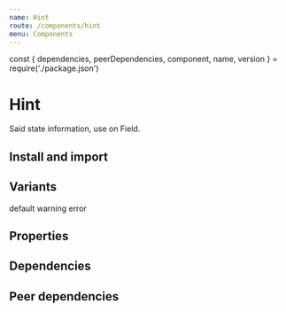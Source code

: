 ```yaml
---
name: Hint
route: /components/hint
menu: Components
---
```


const { dependencies, peerDependencies, component, name, version } = require('./package.json')

# Hint

<TagVersion version={version} name={name} />

Said state information, use on Field.

## Install and import

<Usage component={component} name={name} peerDependencies={peerDependencies} />

## Variants

<Playground>
  <Hint>default</Hint>
  <Hint variant="warning">warning</Hint>
  <Hint variant="error">error</Hint>
</Playground>

## Properties

<Props of={Hint} />

## Dependencies

<Dependencies dependencies={dependencies} />

## Peer dependencies

<Dependencies dependencies={peerDependencies} />
